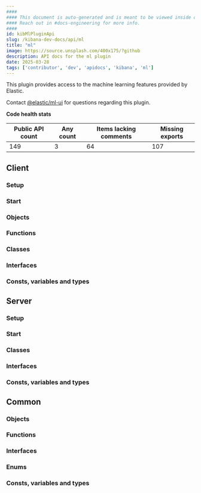 ```yaml
---
####
#### This document is auto-generated and is meant to be viewed inside our experimental, new docs system.
#### Reach out in #docs-engineering for more info.
####
id: kibMlPluginApi
slug: /kibana-dev-docs/api/ml
title: "ml"
image: https://source.unsplash.com/400x175/?github
description: API docs for the ml plugin
date: 2025-03-28
tags: ['contributor', 'dev', 'apidocs', 'kibana', 'ml']
---
```


This plugin provides access to the machine learning features provided by Elastic.

Contact [@elastic/ml-ui](https://github.com/orgs/elastic/teams/ml-ui) for questions regarding this plugin.

**Code health stats**

| Public API count  | Any count | Items lacking comments | Missing exports |
|-------------------|-----------|------------------------|-----------------|
| 149 | 3 | 64 | 107 |

## Client

### Setup
<DocDefinitionList data={[mlObj.client.setup]}/>

### Start
<DocDefinitionList data={[mlObj.client.start]}/>

### Objects
<DocDefinitionList data={mlObj.client.objects}/>

### Functions
<DocDefinitionList data={mlObj.client.functions}/>

### Classes
<DocDefinitionList data={mlObj.client.classes}/>

### Interfaces
<DocDefinitionList data={mlObj.client.interfaces}/>

### Consts, variables and types
<DocDefinitionList data={mlObj.client.misc}/>

## Server

### Setup
<DocDefinitionList data={[mlObj.server.setup]}/>

### Start
<DocDefinitionList data={[mlObj.server.start]}/>

### Classes
<DocDefinitionList data={mlObj.server.classes}/>

### Interfaces
<DocDefinitionList data={mlObj.server.interfaces}/>

### Consts, variables and types
<DocDefinitionList data={mlObj.server.misc}/>

## Common

### Objects
<DocDefinitionList data={mlObj.common.objects}/>

### Functions
<DocDefinitionList data={mlObj.common.functions}/>

### Interfaces
<DocDefinitionList data={mlObj.common.interfaces}/>

### Enums
<DocDefinitionList data={mlObj.common.enums}/>

### Consts, variables and types
<DocDefinitionList data={mlObj.common.misc}/>

